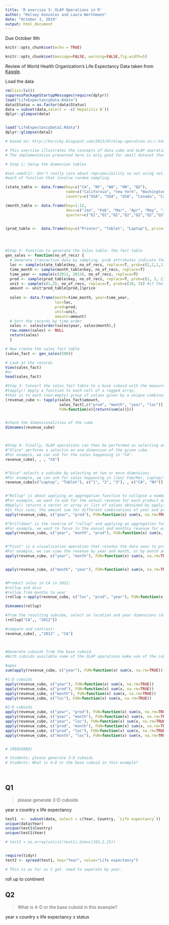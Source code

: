 ```yaml
---
title: 'R exercise 3: OLAP Operations in R'
author: "Kelsey Gonzalez and Laura Werthmann"
date: "October 3, 2019"
output: html_document
---
```

Due October 9th
```r
knitr::opts_chunk$set(echo = TRUE)
```

```r
knitr::opts_chunk$set(message=FALSE, warning=FALSE,fig.width=5)
```

Review of World Health Organization's Life Expectancy Data taken from [Kaggle](https://www.kaggle.com/kumarajarshi/life-expectancy-who).

Load the data 
```r
rm(list=ls())
suppressPackageStartupMessages(require(dplyr))
load("LifeExpectancyData.Rdata")
data$Status = as.factor(data$Status)
data = subset(data,select = -c(`Hepatitis B`))
dplyr::glimpse(data)


load("LifeExpectancyData2.Rdata")
dplyr::glimpse(data2)
```


```r
# based on: http://horicky.blogspot.com/2013/07/olap-operation-in-r.html

# This exercise illustrates the concepts of data cube and OLAP operations
# The implementation presented here is only good for small dataset that can be fit in to the memory of a computer.

# Step 1: Setup the dimension tables

#set.seed(1): don't really care about reproducibility so not using set.seed(). If we do care about reproducibility, we will set.seed() for 
#each of function that involve random sampling.  

(state_table <- data.frame(key=c("CA", "NY", "WA", "ON", "QU"),
                           name=c("California", "new York", "Washington", "Ontario", "Quebec"),
                           country=c("USA", "USA", "USA", "Canada", "Canada")))

(month_table <- data.frame(key=1:12,
                           desc=c("Jan", "Feb", "Mar", "Apr", "May", "Jun", "Jul", "Aug", "Sep", "Oct", "Nov", "Dec"),
                           quarter=c("Q1","Q1","Q1","Q2","Q2","Q2","Q3","Q3","Q3","Q4","Q4","Q4")))


(prod_table <-  data.frame(key=c("Printer", "Tablet", "Laptop"), price=c(225, 570, 1120)))




#Step 2: Function to generate the Sales table: the fact table
gen_sales <- function(no_of_recs) {
  # Generate transaction data by sampling, prob attributes indicate the change for the levels of a factor to be sampled
  loc <- sample(state_table$key, no_of_recs, replace=T, prob=c(2,2,1,1,1))
  time_month <- sample(month_table$key, no_of_recs, replace=T)
  time_year <- sample(c(2012, 2013), no_of_recs, replace=T)
  prod <- sample(prod_table$key, no_of_recs, replace=T, prob=c(1, 3, 2))
  unit <- sample(c(1,2), no_of_recs, replace=T, prob=c(10, 3)) #if the chance for '1' to be sampled is 10, then the chance for '2' to be sampled is 3.
  amount <- unit*prod_table[prod,]$price
  
  sales <- data.frame(month=time_month, year=time_year,
                      loc=loc, 
                      prod=prod,
                      unit=unit,
                      amount=amount)
  # Sort the records by time order
  sales <- sales[order(sales$year, sales$month),]
  row.names(sales) <- NULL
  return(sales)
  }

# Now create the sales fact table
(sales_fact <- gen_sales(500))

# Look at the records
View(sales_fact)
#or
head(sales_fact)

#Step 3: Convert the sales_fact table to a base cuboid with the measure=amount, which is a 4-D array. 
#tapply() Apply a function to each cell of a ragged array, 
#that is to each (non-empty) group of values given by a unique combination of the levels of certain factors.
(revenue_cube <- tapply(sales_fact$amount, 
                        sales_fact[,c("prod", "month", "year", "loc")], 
                        FUN=function(x){return(sum(x))}))


#check the dimensionalities of the cube
dimnames(revenue_cube)



#Step 4: Finally, OLAP operations can then be performed as selecting and/or aggregating segments in the 4-D array. 
#"Slice" performs a selectin on one dimension of the given cube. 
#For example, we can ask for the sales happening in "CA".
revenue_cube[, , , "CA"]


#"Dice" selects a subcube by selecting on two or more dimensions.  
#For example, we can ask for sales happening in [Jan/ Feb/Mar, Laptop/Tablet, CA/NY].
revenue_cube[c("Laptop", "Tablet"), c("1", "2", "3"), , c("CA", "NY")]


#"Rollup" is about applying an aggregation function to collapse a number of dimensions. 
#For example, we want to ask for the annual revenue for each product and collapse the location dimension (ie: we don't care where we sold our product).  
#Apply() returns a vector or array or list of values obtained by applying a function to margins of an array or matrix.
#In this case, the amount sum for different combinations of year and prod are computed
apply(revenue_cube, c("year", "prod"), FUN=function(x) sum(x, na.rm=TRUE))

#"Drilldown" is the reverse of "rollup" and applying an aggregation function to a finer level of granularity.  
#For example, we want to focus in the annual and monthly revenue for each product and collapse the location dimension (i.e.,: we don't care where we sold our product).
apply(revenue_cube, c("year", "month", "prod"), FUN=function(x) sum(x, na.rm=TRUE))


#"Pivot" is a visualization operation that rotates the data axes to provide an alternative data presentation.  
#For example, we can view the revenue by year and month, or by month and year.
apply(revenue_cube, c("year", "month"), FUN=function(x) sum(x, na.rm=TRUE))


apply(revenue_cube, c("month", "year"), FUN=function(x) sum(x, na.rm=TRUE))


#Product sales in CA in 2012: 
#rollup and dice
#rollup from months to year
(rollup <-apply(revenue_cube, c("loc", "prod", "year"), FUN=function(x) sum(x, na.rm=TRUE)))

dimnames(rollup)

#from the resulting subcube, select on location and year dimensions (dice)
(rollup["CA",, "2012"])

#compare and contrast: 
revenue_cube[, ,"2012" , "CA"]



#Generate cuboids from the base cuboid. 
#With cuboids available some of the OLAP operations make use of the cuboids that have already been computed. 
  
#apex
sum(apply(revenue_cube, c("year"), FUN=function(x) sum(x, na.rm=TRUE)))

#1-D cuboids
apply(revenue_cube, c("year"), FUN=function(x) sum(x, na.rm=TRUE))
apply(revenue_cube, c("prod"), FUN=function(x) sum(x, na.rm=TRUE))
apply(revenue_cube, c("month"), FUN=function(x) sum(x, na.rm=TRUE))
apply(revenue_cube, c("loc"), FUN=function(x) sum(x, na.rm=TRUE))

#2-D cuboids
apply(revenue_cube, c("year", "prod"), FUN=function(x) sum(x, na.rm=TRUE))
apply(revenue_cube, c("year", "month"), FUN=function(x) sum(x, na.rm=TRUE))
apply(revenue_cube, c("year", "loc"), FUN=function(x) sum(x, na.rm=TRUE))
apply(revenue_cube, c("prod", "month"), FUN=function(x) sum(x, na.rm=TRUE))
apply(revenue_cube, c("prod", "loc"), FUN=function(x) sum(x, na.rm=TRUE))
apply(revenue_cube, c("month", "loc"), FUN=function(x) sum(x, na.rm=TRUE))


# [REQUIRED]

# Students: please generate 3-D cuboids
# Students: What is 4-D or the base cuboid in this example?
  
  

```


## Q1
>please generate 3-D cuboids


year x country x life expectancy 

```r
test1  <-  subset(data, select = c(Year, Country, `Life expectancy`))
unique(data$Year)
unique(test1$Country)
unique(test1$Year)

# test2 = as.array(unlist(test1),dim=c(193,2,15))


require(tidyr)
test2 <- spread(test1, key="Year", value="Life expectancy")

# This is as far as I got. need to separate by year.
```



roll up to continent 


##  Q2
>What is 4-D or the base cuboid in this example?

year x country x life expectancy x status 


